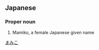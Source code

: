 ==Japanese==
{{ja-kanjitab|眉|実|子}}

===Proper noun===
{{ja-pos|proper|まみこ}}
# Mamiko, a female Japanese given name

[[Category:Japanese female given names|まみこ]]